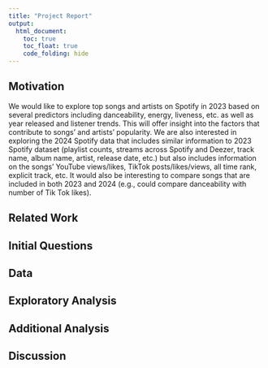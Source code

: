 ```yaml
---
title: "Project Report"
output: 
  html_document:
    toc: true
    toc_float: true
    code_folding: hide
---
```


## Motivation
We would like to explore top songs and artists on Spotify in 2023 based on several predictors including danceability, energy, liveness, etc. as well as year released and listener trends. This will offer insight into the factors that contribute to songs’ and artists’ popularity. We are also interested in exploring the 2024 Spotify data that includes similar information to 2023 Spotify dataset (playlist counts, streams across Spotify and Deezer, track name, album name, artist, release date, etc.) but also includes information on the songs’ YouTube views/likes, TikTok posts/likes/views, all time rank, explicit track, etc. It would also be interesting to compare songs that are included in both 2023 and 2024 (e.g., could compare danceability with number of Tik Tok likes).

## Related Work


## Initial Questions


## Data


## Exploratory Analysis


## Additional Analysis


## Discussion
